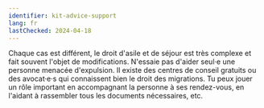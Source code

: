 ```yaml
---
identifier: kit-advice-support
lang: fr
lastChecked: 2024-04-18
---
```


Chaque cas est différent, le droit d'asile et de séjour est très complexe et fait souvent l'objet de modifications. N'essaie pas d'aider seul·e une personne menacée d'expulsion. Il existe des centres de conseil gratuits ou des avocat·e·s qui connaissent bien le droit des migrations. Tu peux jouer un rôle important en accompagnant la personne à ses rendez-vous, en l'aidant à rassembler tous les documents nécessaires, etc.
